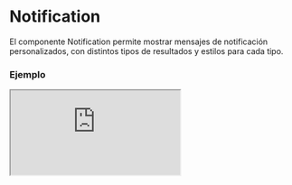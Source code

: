 
# Notification

El componente Notification permite mostrar mensajes de notificación personalizados, con distintos tipos de resultados y estilos para cada tipo.

### Ejemplo

<Iframe
  minHeightIframe="30dvh"
  src="https://fenextjs-component-storybook.vercel.app/iframe.html?args=&id=notification-notification--index&viewMode=story"
/>

### Importacion

Para importar el componente Notification, se puede hacer desde fenextjs

```tsx copy
import { Notification } from "fenextjs";
```

### Parametros

| Parametro | Tipo                                                          | Requerido | Default                       | Descripcion                                                            |
| --------- | ------------------------------------------------------------- | --------- | ----------------------------- | ---------------------------------------------------------------------- |
| className | string                                                        | no        | ''                            | Clase CSS para el contenedor del componente.                           |
| type      | RequestResultTypeProps \| keyof typeof RequestResultTypeProps | no        | RequestResultTypeProps.NORMAL | Tipo de notificación, que define el estilo y el propósito del mensaje. |
| children  | ReactNode                                                     | no        | undefined                     | Contenido o mensaje que se mostrará dentro de la notificación.         |

### Storybook

Para ver el storybook del componente lo puede hacer con este [link](https://fenextjs-component-storybook.vercel.app/?path=/story/notification-notification--index)

### Usos

- Notificación básica

```tsx copy
<Notification>Mensaje de notificación</Notification>
```

- Notificación de éxito

```tsx copy
<Notification type="SUCCESS">Operación exitosa</Notification>
```

- Notificación de error

```tsx copy
<Notification type="ERROR">Error en la operación</Notification>
```
